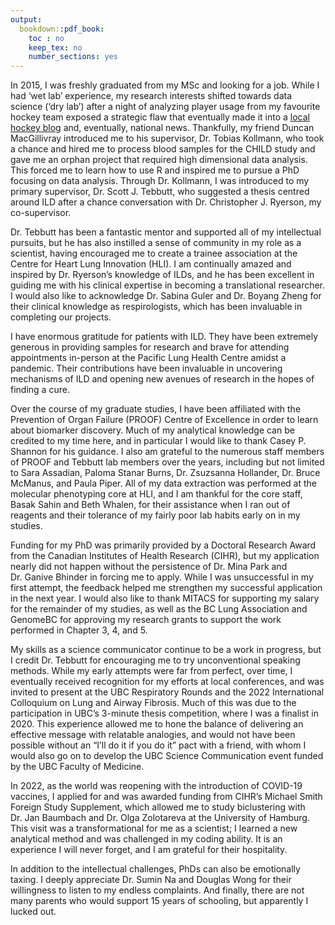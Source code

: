 ```yaml
---
output:
  bookdown::pdf_book:
    toc : no
    keep_tex: no
    number_sections: yes
---
```


<!-- This section is optional -->

In 2015, I was freshly graduated from my MSc and looking for a job. While I had 'wet lab' experience, my research interests shifted towards data science ('dry lab') after a night of analyzing player usage from my favourite hockey team exposed a strategic flaw that eventually made it into a [local hockey blog](https://web.archive.org/web/20150805160802/http://canucksarmy.com/2015/4/17/looks-like-the-canucks-are-just-rolling-their-lines-1-2-3-fore) and, eventually, national news. Thankfully, my friend Duncan MacGillivray introduced me to his supervisor, Dr. Tobias Kollmann, who took a chance and hired me to process blood samples for the CHILD study and gave me an orphan project that required high dimensional data analysis. This forced me to learn how to use R and inspired me to pursue a PhD focusing on data analysis. Through Dr. Kollmann, I was introduced to my primary supervisor, Dr. Scott J. Tebbutt, who suggested a thesis centred around ILD after a chance conversation with Dr. Christopher J. Ryerson, my co-supervisor. 

Dr. Tebbutt has been a fantastic mentor and supported all of my intellectual pursuits, but he has also instilled a sense of community in my role as a scientist, having encouraged me to create a trainee association at the Centre for Heart Lung Innovation (HLI). I am continually amazed and inspired by Dr. Ryerson's knowledge of ILDs, and he has been excellent in guiding me with his clinical expertise in becoming a translational researcher. I would also like to acknowledge Dr. Sabina Guler and Dr. Boyang Zheng for their clinical knowledge as respirologists, which has been invaluable in completing our projects.

I have enormous gratitude for patients with ILD. They have been extremely generous in providing samples for research and brave for attending appointments in-person at the Pacific Lung Health Centre amidst a pandemic. Their contributions have been invaluable in uncovering mechanisms of ILD and opening new avenues of research in the hopes of finding a cure.

Over the course of my graduate studies, I have been affiliated with the Prevention of Organ Failure (PROOF) Centre of Excellence in order to learn about biomarker discovery. Much of my analytical knowledge can be credited to my time here, and in particular I would like to thank Casey P. Shannon for his guidance. I also am grateful to the numerous staff members of PROOF and Tebbutt lab members over the years, including but not limited to Sara Assadian, Paloma Stanar Burns, Dr. Zsuzsanna Hollander, Dr. Bruce McManus, and Paula Piper. All of my data extraction was performed at the molecular phenotyping core at HLI, and I am thankful for the core staff, Basak Sahin and Beth Whalen, for their assistance when I ran out of reagents and their tolerance of my fairly poor lab habits early on in my studies. 

Funding for my PhD was primarily provided by a Doctoral Research Award from the Canadian Institutes of Health Research (CIHR), but my application nearly did not happen without the persistence of Dr. Mina Park and Dr. Ganive Bhinder in forcing me to apply. While I was unsuccessful in my first attempt, the feedback helped me strengthen my successful application in the next year. I would also like to thank MITACS for supporting my salary for the remainder of my studies, as well as the BC Lung Association and GenomeBC for approving my research grants to support the work performed in Chapter 3, 4, and 5. 

My skills as a science communicator continue to be a work in progress, but I credit Dr. Tebbutt for encouraging me to try unconventional speaking methods. While my early attempts were far from perfect, over time, I eventually received recognition for my efforts at local conferences, and was invited to present at the UBC Respiratory Rounds and the 2022 International Colloquium on Lung and Airway Fibrosis. Much of this was due to the participation in UBC's 3-minute thesis competition, where I was a finalist in 2020. This experience allowed me to hone the balance of delivering an effective message with relatable analogies, and would not have been possible without an "I'll do it if you do it" pact with a friend, with whom I would also go on to develop the UBC Science Communication event funded by the UBC Faculty of Medicine. 

In 2022, as the world was reopening with the introduction of COVID-19 vaccines, I applied for and was awarded funding from CIHR's Michael Smith Foreign Study Supplement, which allowed me to study biclustering with Dr. Jan Baumbach and Dr. Olga Zolotareva at the University of Hamburg. This visit was a transformational for me as a scientist; I learned a new analytical method and was challenged in my coding ability. It is an experience I will never forget, and I am grateful for their hospitality.

In addition to the intellectual challenges, PhDs can also be emotionally taxing. I deeply appreciate Dr. Sumin Na and Douglas Wong for their willingness to listen to my endless complaints. And finally, there are not many parents who would support 15 years of schooling, but apparently I lucked out. 